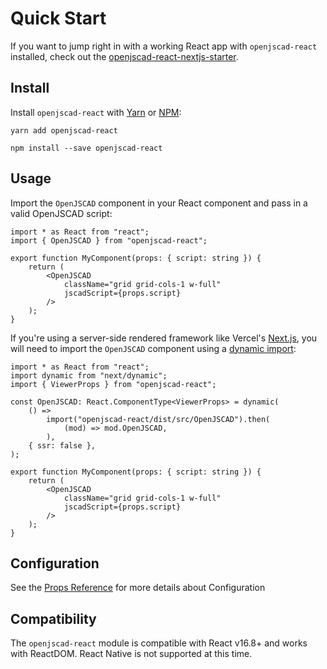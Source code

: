 
<Meta title="Docs/Getting Started/Quick Start" />

# Quick Start

If you want to jump right in with a working React app with `openjscad-react` installed, check out the [openjscad-react-nextjs-starter](https://github.com/aeksco/openjscad-react-next-starter).

## Install

Install `openjscad-react` with [Yarn](https://classic.yarnpkg.com/en/) or [NPM](https://docs.npmjs.com/downloading-and-installing-node-js-and-npm):

```
yarn add openjscad-react
```

```
npm install --save openjscad-react
```

## Usage

Import the `OpenJSCAD` component in your React component and pass in a valid OpenJSCAD script:

```tsx
import * as React from "react";
import { OpenJSCAD } from "openjscad-react";

export function MyComponent(props: { script: string }) {
    return (
        <OpenJSCAD
            className="grid grid-cols-1 w-full"
            jscadScript={props.script}
        />
    );
}
```

If you're using a server-side rendered framework like Vercel's [Next.js](https://nextjs.org/), you will need to import the `OpenJSCAD` component using a [dynamic import](https://nextjs.org/docs/advanced-features/dynamic-import):

```tsx
import * as React from "react";
import dynamic from "next/dynamic";
import { ViewerProps } from "openjscad-react";

const OpenJSCAD: React.ComponentType<ViewerProps> = dynamic(
    () =>
        import("openjscad-react/dist/src/OpenJSCAD").then(
            (mod) => mod.OpenJSCAD,
        ),
    { ssr: false },
);

export function MyComponent(props: { script: string }) {
    return (
        <OpenJSCAD
            className="grid grid-cols-1 w-full"
            jscadScript={props.script}
        />
    );
}
```

## Configuration

See the [Props Reference](/?path=/story/docs-getting-started-props-reference--page) for more details about Configuration

## Compatibility

The `openjscad-react` module is compatible with React v16.8+ and works with ReactDOM. React Native is not supported at this time.

